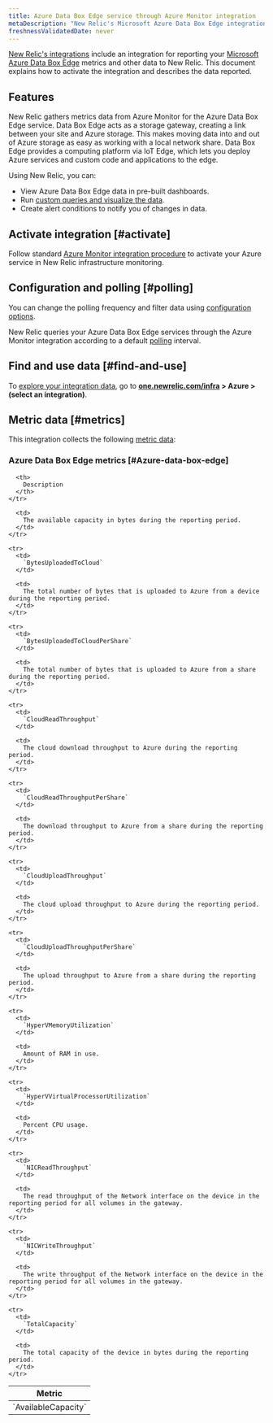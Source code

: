 ```yaml
---
title: Azure Data Box Edge service through Azure Monitor integration
metaDescription: "New Relic's Microsoft Azure Data Box Edge integration: what data it reports and how to enable it."
freshnessValidatedDate: never
---
```


[New Relic's integrations](/docs/infrastructure/integrations-getting-started/getting-started/introduction-infrastructure-integrations) include an integration for reporting your [Microsoft Azure Data Box Edge](https://azure.microsoft.com/en-us/updates/announcing-azure-data-box-edge/) metrics and other data to New Relic. This document explains how to activate the integration and describes the data reported.

## Features

New Relic gathers metrics data from Azure Monitor for the Azure Data Box Edge service. Data Box Edge acts as a storage gateway, creating a link between your site and Azure storage. This makes moving data into and out of Azure storage as easy as working with a local network share. Data Box Edge provides a computing platform via IoT Edge, which lets you deploy Azure services and custom code and applications to the edge.

Using New Relic, you can:

* View Azure Data Box Edge data in pre-built dashboards.
* Run [custom queries and visualize the data](/docs/infrastructure/integrations-getting-started/getting-started/use-integration-data-new-relic-insights).
* Create alert conditions to notify you of changes in data.

## Activate integration [#activate]

Follow standard [Azure Monitor integration procedure](/docs/infrastructure/microsoft-azure-integrations/azure-integrations-list/azure-monitor) to activate your Azure service in New Relic infrastructure monitoring.

## Configuration and polling [#polling]

You can change the polling frequency and filter data using [configuration options](/docs/infrastructure/microsoft-azure-integrations/azure-integrations-list/azure-monitor/#settings).

New Relic queries your Azure Data Box Edge services through the Azure Monitor integration according to a default [polling](/docs/infrastructure/microsoft-azure-integrations/azure-integrations-list/azure-monitor/#settings) interval.

## Find and use data [#find-and-use]

To [explore your integration data](/docs/infrastructure/integrations/find-use-infrastructure-integration-data), go to <DoNotTranslate>**[one.newrelic.com/infra](https://one.newrelic.com/infra) > Azure > (select an integration)**</DoNotTranslate>.

## Metric data [#metrics]

This integration collects the following [metric data](/docs/infrastructure/integrations-getting-started/getting-started/understand-integration-data-data-types#metric):

### Azure Data Box Edge metrics [#Azure-data-box-edge]

<table>
  <thead>
    <tr>
      <th style={{ width: "300px" }}>
        Metric
      </th>

      <th>
        Description
      </th>
    </tr>
  </thead>

  <tbody>
    <tr>
      <td>
        `AvailableCapacity`
      </td>

      <td>
        The available capacity in bytes during the reporting period.
      </td>
    </tr>

    <tr>
      <td>
        `BytesUploadedToCloud`
      </td>

      <td>
        The total number of bytes that is uploaded to Azure from a device during the reporting period.
      </td>
    </tr>

    <tr>
      <td>
        `BytesUploadedToCloudPerShare`
      </td>

      <td>
        The total number of bytes that is uploaded to Azure from a share during the reporting period.
      </td>
    </tr>

    <tr>
      <td>
        `CloudReadThroughput`
      </td>

      <td>
        The cloud download throughput to Azure during the reporting period.
      </td>
    </tr>

    <tr>
      <td>
        `CloudReadThroughputPerShare`
      </td>

      <td>
        The download throughput to Azure from a share during the reporting period.
      </td>
    </tr>

    <tr>
      <td>
        `CloudUploadThroughput`
      </td>

      <td>
        The cloud upload throughput to Azure during the reporting period.
      </td>
    </tr>

    <tr>
      <td>
        `CloudUploadThroughputPerShare`
      </td>

      <td>
        The upload throughput to Azure from a share during the reporting period.
      </td>
    </tr>

    <tr>
      <td>
        `HyperVMemoryUtilization`
      </td>

      <td>
        Amount of RAM in use.
      </td>
    </tr>

    <tr>
      <td>
        `HyperVVirtualProcessorUtilization`
      </td>

      <td>
        Percent CPU usage.
      </td>
    </tr>

    <tr>
      <td>
        `NICReadThroughput`
      </td>

      <td>
        The read throughput of the Network interface on the device in the reporting period for all volumes in the gateway.
      </td>
    </tr>

    <tr>
      <td>
        `NICWriteThroughput`
      </td>

      <td>
        The write throughput of the Network interface on the device in the reporting period for all volumes in the gateway.
      </td>
    </tr>

    <tr>
      <td>
        `TotalCapacity`
      </td>

      <td>
        The total capacity of the device in bytes during the reporting period.
      </td>
    </tr>
  </tbody>
</table>
